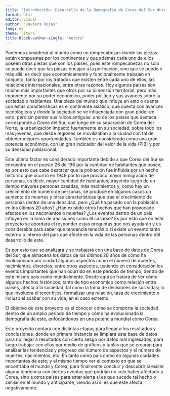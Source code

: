 ```yaml
---
title: "Introducción: Desarrollo de la Demografia de Corea del Sur durante 2000-2022 "
format: html
editor: visual
author: "Javiera Rojas"
lang: es
theme: litera
title-block-author-single: "Autora"
---
```


Podemos considerar al mundo como un rompecabezas donde las piezas están compuestas por los continentes y que además cada uno de ellos poseen otras piezas que son los países, pues este rompecabezas no solo se puede decir que las piezas encajan a la perfección, sino que se puede ir más allá, es decir que económicamente y funcionalmente trabajan en conjunto, tanto por los tratados que existen entre cada uno de ellos, las relaciones internacionales, entre otras razones. Hoy algunos países son mucho más importantes que otros por su dimensión territorial, pero más imponente por su poder económico, poder político y sus avances sobre la sociedad o habitantes. Una pieza del mundo que influye en esto o cuenta con estas características es el continente asiático, que cuenta con avances tecnológicos y donde la sociedad se ve influenciada con gran poder en esto, pero sin perder sus raíces antiguas: uno de los países que destaca corresponde a Corea del Sur, que luego de su separación de Corea del Norte, la urbanización impactó fuertemente en su sociedad, sobre todo los más jóvenes, que desde regiones se movilizaban a la ciudad con tal de obtener mejores oportunidades. También es considerado como una gran potencia económica, con un gran indicador del valor de la vida (PIB) y por su densidad poblacional. 

Este último factor es considerado importante debido a que Corea del Sur se encuentra en el puesto 28 de 196 por la cantidad de habitantes que posee, es por esto que cabe destacar que la población fue influida por un hecho histórico que ocurrió en 1948 por lo que provocó mayor inmigración de personas, es decir, mayor cantidad de habitantes, trayendo luego de un tiempo mayores personas casadas, más nacimientos y, como hay un crecimiento de número de personas, se produce en algunos casos un aumento de muertes y otras características que trae el crecimiento de personas dentro de una densidad, pero ¿Qué ha pasado con la población en los últimos 20 años? ¿Han existido otros hechos que han provocado efectos en los nacimientos o muertes? ¿Los eventos dentro de un país influyen en la toma de decisiones como el casarse? Es por esto que en este proyecto se abordará el responder estas preguntas que nos ayudarán y es considerable para saber qué tendencia tendrán o si existe un evento tanto externo o interno del país que afecte en la vida de las personas dentro del desarrollo de este.

Es por esto que se analizará y se trabajará con una base de datos de Corea del Sur, que almacena los datos de los últimos 20 años de cómo ha evolucionado por ciudad algunos aspectos como el número de muertes, nacimientos, divorcios, entre otros aspectos, teniendo en consideración los eventos importantes que han ocurrido en este periodo de tiempo, dentro de este mismo país como mundialmente. Desde aquí se tratará de ver cómo algunos hechos históricos, tanto de tipo económico como relación entre países, afecta a la sociedad, tal como la toma de decisiones de sus vidas; lo que involucra el tener hijos, formalizar una relación, tasa de crecimiento o incluso el acabar con su vida, en el caso extremo.

El objetivo de este proyecto es el conocer cómo se comporta la sociedad dentro de un amplio período de tiempo y cómo ha evolucionado la demografía de este, enfocándonos en una potencia mundial como Corea. 

Este proyecto contará con distintas etapas para llegar a los resultados y conclusiones, donde en primera instancia se limpiará esta base de datos para no llegar a resultados con cierto sesgo por datos mal ingresados, para luego trabajar con ellos por medio de gráficos y tablas que se crearán para analizar las tendencias y progreso del número de aspectos y el número de muertes, nacimientos, etc. En tanto como país como en algunas ciudades importantes de este; y al mismo tiempo ver el contexto en que se encontraba el mundo y Corea, para finalmente concluir y descubrir si existe alguna tendencia con ciertos eventos que podrían no solo haber afectado a Corea, sino a otros países para estar alerta si es que sucede tal hecho o similar en el mundo y anticiparse, viendo así si es que este afecta negativamente.

\
